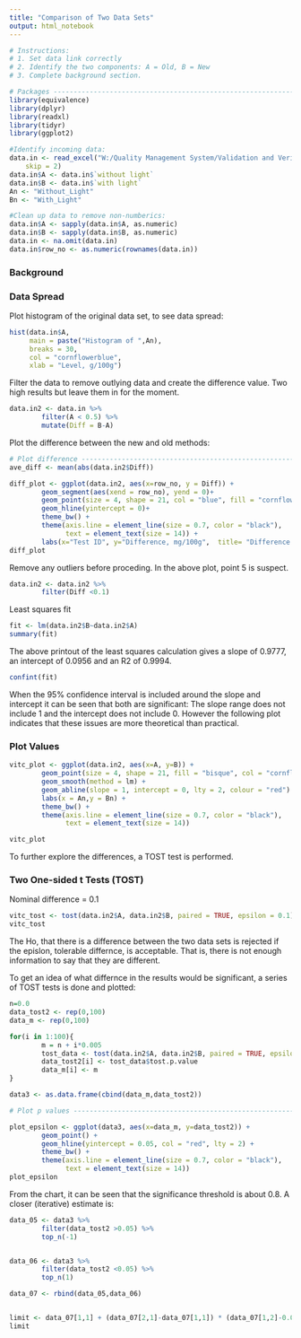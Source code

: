 ```yaml
---
title: "Comparison of Two Data Sets"
output: html_notebook
---
```


```r
# Instructions:
# 1. Set data link correctly
# 2. Identify the two components: A = Old, B = New
# 3. Complete background section.

```


```r
# Packages ---------------------------------------------------------------
library(equivalence)
library(dplyr)
library(readxl)
library(tidyr)
library(ggplot2)

```


```r
#Identify incoming data:
data.in <- read_excel("W:/Quality Management System/Validation and Verification of methods/Chemistry/Project 203 - Investigation of the PV Room Lighting/PVAL01 comparisons.xlsx", 
    skip = 2)
data.in$A <- data.in$`without light`
data.in$B <- data.in$`with light`
An <- "Without_Light"
Bn <- "With_Light"
```



```r
#Clean up data to remove non-numberics:
data.in$A <- sapply(data.in$A, as.numeric)
data.in$B <- sapply(data.in$B, as.numeric)
data.in <- na.omit(data.in)
data.in$row_no <- as.numeric(rownames(data.in))

```

### Background ###




### Data Spread ###

Plot histogram of the original data set, to see data spread:

```r
hist(data.in$A, 
     main = paste("Histogram of ",An),
     breaks = 30,
     col = "cornflowerblue",
     xlab = "Level, g/100g")
```

Filter the data to remove outlying data and create the difference value. Two high results but leave them in for the moment. 

```r

data.in2 <- data.in %>%
        filter(A < 0.5) %>%
        mutate(Diff = B-A)

```


Plot the difference between the new and old methods:

```r
# Plot difference --------------------------------------------------------
ave_diff <- mean(abs(data.in2$Diff))

diff_plot <- ggplot(data.in2, aes(x=row_no, y = Diff)) +
        geom_segment(aes(xend = row_no), yend = 0)+
        geom_point(size = 4, shape = 21, col = "blue", fill = "cornflowerblue") +
        geom_hline(yintercept = 0)+
        theme_bw() +
        theme(axis.line = element_line(size = 0.7, color = "black"), 
              text = element_text(size = 14)) +
        labs(x="Test ID", y="Difference, mg/100g",  title= "Difference between the old test and the new\n")
diff_plot
```
Remove any outliers before proceding.  In the above plot, point 5 is suspect.

```r
data.in2 <- data.in2 %>%
        filter(Diff <0.1)
```



Least squares fit

```r
fit <- lm(data.in2$B~data.in2$A)
summary(fit)

```
The above printout of the least squares calculation gives a slope of 0.9777, an intercept of 0.0956 and an R2 of 0.9994.

```r
confint(fit)
```
When the 95% confidence interval is included around the slope and intercept it can be seen that both are significant: The slope range does not include 1 and the intercept does not include 0.  However the following plot indicates that these issues are more theoretical than practical.

### Plot Values ###

```r

vitc_plot <- ggplot(data.in2, aes(x=A, y=B)) +
        geom_point(size = 4, shape = 21, fill = "bisque", col = "cornflowerblue") +
        geom_smooth(method = lm) +
        geom_abline(slope = 1, intercept = 0, lty = 2, colour = "red") +
        labs(x = An,y = Bn) +
        theme_bw() +
        theme(axis.line = element_line(size = 0.7, color = "black"), 
              text = element_text(size = 14))

vitc_plot
```

To further explore the differences, a TOST test is performed.

### Two One-sided t Tests (TOST) ###

Nominal difference = 0.1

```r
vitc_tost <- tost(data.in2$A, data.in2$B, paired = TRUE, epsilon = 0.1)
vitc_tost
```

The Ho, that there is a difference between the two data sets is rejected if the epislon, tolerable differnce, is acceptable.  That is, there is not enough information to say that they are different.

To get an idea of what differnce in the results would be significant, a series of TOST tests is done and plotted:

```r

n=0.0
data_tost2 <- rep(0,100)
data_m <- rep(0,100)

for(i in 1:100){
        m = n + i*0.005
        tost_data <- tost(data.in2$A, data.in2$B, paired = TRUE, epsilon = m)
        data_tost2[i] <- tost_data$tost.p.value
        data_m[i] <- m
}

data3 <- as.data.frame(cbind(data_m,data_tost2))

# Plot p values ----------------------------------------------------------

plot_epsilon <- ggplot(data3, aes(x=data_m, y=data_tost2)) +
        geom_point() +
        geom_hline(yintercept = 0.05, col = "red", lty = 2) +
        theme_bw() +
        theme(axis.line = element_line(size = 0.7, color = "black"), 
              text = element_text(size = 14))
plot_epsilon

```

From the chart, it can be seen that the significance threshold is about 0.8.  A closer (iterative) estimate is: 
```r
data_05 <- data3 %>%
        filter(data_tost2 >0.05) %>%
        top_n(-1)


data_06 <- data3 %>%
        filter(data_tost2 <0.05) %>%
        top_n(1)

data_07 <- rbind(data_05,data_06)



```
```r
limit <- data_07[1,1] + (data_07[2,1]-data_07[1,1]) * (data_07[1,2]-0.05)/(data_07[1,2]-data_07[2,2])
limit
```


































